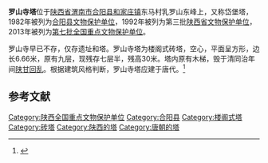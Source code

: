 {{文物保护单位
| 级别 = 全国
| 图片 = 
| 名称 = 罗山寺塔
| 编号 = 7-1433
| 分类 = 古建筑
| 时代 = 唐
| 所在 = [[陕西省|陕西省]][[合阳县|合阳县]]
| 登录 = 2013年3月5日
}}
'''罗山寺塔'''位于[[陕西省|陕西省]][[渭南市|渭南市]][[合阳县|合阳县]][[和家庄镇|和家庄镇]]东马村乳罗山东峰上，又称岱堡塔，1982年被列为[[合阳县文物保护单位|合阳县文物保护单位]]，1992年被列为第三批[[陕西省文物保护单位|陕西省文物保护单位]]，2013年被列为[[第七批全国重点文物保护单位|第七批全国重点文物保护单位]]。

罗山寺早已不存，仅存遗址和塔。罗山寺塔为楼阁式砖塔，空心，平面呈方形，边长6.66米，原有九层，现残存七层半，残高30米。塔内原有木梯，毁于清同治年间[[陕甘回乱|陕甘回乱]]。根据建筑风格判断，罗山寺塔应建于唐代。<ref>{{cite book zh|title=陕西文物古迹大观（三）：陕西省省级文物保护单位巡礼 |author=陕西省文物局编 |publisher=三秦出版社 |year=2006 |isbn=7-80736-121-2 |pages=143 }}</ref>

==参考文献==
{{reflist}}

{{陕西全国重点文物保护单位}}

{{DEFAULTSORT:L}}
[[Category:陕西全国重点文物保护单位|Category:陕西全国重点文物保护单位]]
[[Category:合阳县|Category:合阳县]]
[[Category:楼阁式塔|Category:楼阁式塔]]
[[Category:砖塔|Category:砖塔]]
[[Category:陕西的塔|Category:陕西的塔]]
[[Category:唐朝的塔|Category:唐朝的塔]]
